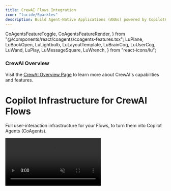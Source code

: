 ```yaml
---
title: CrewAI Flows Integration
icon: "lucide/Sparkles"
description: Build Agent-Native Applications (ANAs) powered by CopilotKit and CrewAI Flows.
---
```


  CoAgentsFeatureToggle,
  CoAgentsFeatureRender,
} from "@/components/react/coagents/coagents-features.tsx";
  LuPlane,
  LuBookOpen,
  LuLightbulb,
  LuLayoutTemplate,
  LuBrainCog,
  LuUserCog,
  LuWand,
  LuPlay,
  LuMessageSquare,
  LuWrench,
} from "react-icons/lu";

<div className="p-4 mb-6 rounded-lg bg-orange-50 dark:bg-orange-950 border border-orange-200 dark:border-orange-800">
  <div className="flex items-center gap-2 mb-2">
    <TelescopeIcon className="h-5 w-5 text-orange-500 dark:text-orange-300" />
    <h3 className="text-lg font-semibold text-orange-700 dark:text-orange-300">CrewAI Overview</h3>
  </div>
  <p className="text-orange-700 dark:text-orange-300">
    Visit the <a href="https://v0-crew-land.vercel.app/" target="_blank" rel="noopener noreferrer" className="font-medium underline underline-offset-4 decoration-orange-400 dark:decoration-orange-500 hover:text-orange-600 dark:hover:text-orange-200">CrewAI Overview Page</a> to learn more about CrewAI's capabilities and features.
  </p>
</div>

# Copilot Infrastructure for CrewAI Flows

Full user-interaction infrastructure for your Flows, to turn them into Copilot Agents (CoAgents).

<Frame className="mt-0 mb-6">
  <video
    src="https://cdn.copilotkit.ai/docs/copilotkit/images/coagents/crew-ai/flows/crews-interaction-layer.mp4"
    alt="CoAgents demonstration"
    className="rounded-lg shadow-xl"
    playsInline
    autoPlay
    muted
    loop
  />
</Frame>

## Building blocks of a CoAgent

Everything you need to build Agent-Native Applications (ANAs), right out of the box.

<Cards className="gap-6">
  <Card
    className="p-6 rounded-xl text-base"
    icon={<LuMessageSquare className="text-orange-500 dark:text-orange-300" />}
    title="Agentic Chat UI"
    description="In-app chat to kickoff, render and analyze the result of your Crews."
    href="/crewai-flows/agentic-chat-ui"
  />
    <Card
    className="p-6 rounded-xl text-base"
    icon={<FaSync className="text-orange-500 dark:text-orange-300" />}
    title="Shared State"
    description="Your agent can see/update everything in your app, and vice versa."
    href="/crewai-flows/shared-state"
  />
  <Card
    className="p-6 rounded-xl text-base"
    icon={<LuLayoutTemplate className="text-orange-500 dark:text-orange-300" />}
    title="Generative UI"
    description="UI that updates in real-time based on your agent's state."
    href="/crewai-flows/generative-ui"
  />
  <Card
    className="p-6 rounded-xl text-base"
    icon={<LuWand className="text-orange-500 dark:text-orange-300" />}
    title="Frontend Tools"
    description="Give your agent the ability to take action in your application."
    href="/crewai-flows/frontend-actions"
  />
  <Card
    className="p-6 rounded-xl text-base"
    icon={<LuWand className="text-orange-500 dark:text-orange-300" />}
    title="Multi-Agent Coordination"
    description="Route your agent to the right agent based on the user's request."
    href="/crewai-flows/multi-agent-flows"
  />
  <Card
    className="p-6 rounded-xl text-base"
    icon={<LuUserCog className="text-orange-500 dark:text-orange-300" />}
    title="Human-in-the-Loop"
    description="Set smart checkpoints where humans can guide your agents."
    href="/crewai-flows/human-in-the-loop"
  />
</Cards>

## Ready to get started?

Get started with CoAgents in as little as 5 minutes with one of our guides or tutorials.

<Cards className="gap-6">
  <Card
    className="p-6 rounded-xl text-base"
    icon={<LuPlay className="text-orange-500 dark:text-orange-300" />}
    title="Quickstart"
    description="Learn how to build your first CoAgent in 10 minutes."
    href="/crewai-flows/quickstart/crewai"
  />
  <Card
    className="p-6 rounded-xl text-base"
    icon={<TelescopeIcon className="text-orange-500 dark:text-orange-300" />}
    title="Feature Overview"
    description="Try the key features of CoAgents powered by CrewAI Crews."
    href="https://demo-viewer-five.vercel.app/"
    target="_blank"
  />
</Cards>

## Common Questions

Have a question about CoAgents? You're in the right place!

<Accordions>
<Accordion title="Can you explain what a CoAgent is in more detail?">
Sure! CoAgents are what we call "agentic copilots". Well, what's an agentic copilot then?

Think of a Copilot as a simple and fully LLM controlled assistant that has relatively limited capabilities. An Agentic Copilot then is a copilot
that has been enhanced with the ability to use CrewAI agents to perform more complex tasks. This is an extremely powerful way to build AI
powered applications because it gives you, the developer, the ability to control the agent's behavior in a deterministic way while still letting
the agent do its magic.

For more on this topic, checkout our [agentic copilot](/crewai-flows/concepts/agentic-copilots) concept page.

</Accordion>
</Accordions>
